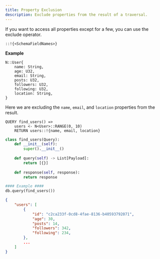 ```yaml
---
title: Property Exclusion
description: Exclude properties from the result of a traversal.
---
```

If you want to access all properties except for a few, you can use the exclude operator.

```text tab="Helix"
::!{<SchemaFieldNames>}
```

**Example**
```text tab="Helix"
N::User{
    name: String,
    age: U32,
    email: String,
    posts: U32,
    followers: U32,
    following: U32,
    location: String,
}
```

Here we are excluding the `name`, `email`, and `location` properties from the result.

```text tab="Helix"
QUERY find_users() =>
    users <- N<User>::RANGE(0, 10)
    RETURN users::!{name, email, location}
```

```py tab="Python"
class find_users(Query):
    def __init__(self):
        super().__init__()
    
    def query(self) -> List[Payload]:
        return [{}]
    
    def response(self, response):
        return response

#### Example ####
db.query(find_users())
```

```json tab="JSON"
{
    "users": [
        {   
            "id": "c2ca233f-0cd8-4fae-8136-b40593792071",
            "age": 30,
            "posts": 14,
            "followers": 342,
            "following": 234,
        },
        ...
    ]
}
```